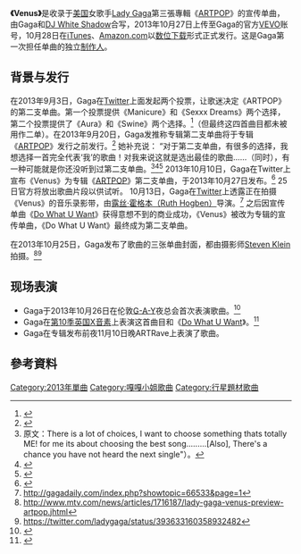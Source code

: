 {{Link style|time=2015-12-12T04:12:23+00:00}}
{{copyedit|time=2014-11-26T21:02:34+00:00}}
{{NoteTA
|G1=Lady Gaga
}}

{{Infobox song
| Type           = 宣传单曲
| Name           = Venus
| Border         = yes
| Cover          = Gaga_Venus.jpg
| Artist         = [[Lady_Gaga|Lady Gaga]]
| Album          = [[ARTPOP|ARTPOP]]
| Released       = {{Start date|2013|10|28}}
| Format         =<!--{{flat list|
*数位下载
}}-->

| Genre =    
| Length         =     
| Label          = {{flat list|
* [[:en:Interscope_Records|Interscope]]
* [[:en:Kon_Live_Distribution|Kon Live]]
* Streamline
}} 
| Writer        = {{flat list|
*[[Lady_Gaga|Lady Gaga]]
*Paul "DJ White Shadow" Blair<ref name="twitter1">{{cite web|url=https://twitter.com/DJWS/status/388378701827538944|title=Twitter / /DJWS: @MnstrMovement wrote on Venus. Produced DWYW.|date=October 10, 2013|publisher=[[Twitter|Twitter]]|accessdate=October 18, 2013}}</ref>
*[[:en:Madeon|Hugo Leclercq]]
*Dino Zisis
*Nick Monson
*[[桑·拉|Sun Ra]]
}}
| Producer       = {{flat list|
* [[Lady_Gaga|Lady Gaga]]
}}
| prev = Aura
| prev_no = 1
| track_no = 2
| next = G.U.Y
| next_no = 3
}}
'''《Venus》'''是收录于[[美国|美国]]女歌手[[Lady_Gaga|Lady Gaga]]第三張專輯《[[ARTPOP|ARTPOP]]》的宣传单曲，由Gaga和[[:en:DJ_White_Shadow|DJ White Shadow]]合写，2013年10月27日上传至Gaga的官方[[Vevo|VEVO]]账号，10月28日在[[iTunes|iTunes]]、[[:en:Amazon.com|Amazon.com]]以[[数位音乐下载|数位下载]]形式正式发行。这是Gaga第一次担任单曲的独立[[制作人|制作人]]。

== 背景与发行 ==
在2013年9月3日，Gaga在[[Twitter|Twitter]]上面发起两个投票，让歌迷决定《ARTPOP》的第二支单曲。第一个投票提供《Manicure》和《Sexxx Dreams》两个选择，第二个投票提供了《Aura》和《Swine》两个选择。<ref>{{Cite web |url=http://www.capitalfm.com/artists/lady-gaga/news/second-artpop-single/ |title=存档副本 |accessdate=2013-10-18 |archive-date=2013-09-06 |archive-url=https://web.archive.org/web/20130906051014/http://www.capitalfm.com/artists/lady-gaga/news/second-artpop-single/ |dead-url=no }}</ref>（但最终这四首曲目都未被用作二单）。在2013年9月20日，Gaga发推称专辑第二支单曲将于专辑《[[ARTPOP|ARTPOP]]》发行之前发行。<ref>{{cite web|url=https://twitter.com/ladygaga/status/381067456057319424 |title=Twitter / ladygaga: before, but not too soon |publisher=Twitter.com |date= |accessdate=2013-09-23}}</ref> 她补充说： “对于第二支单曲，有很多的选择，我想选择一首完全代表‘我’的歌曲！对我来说这就是选出最佳的歌曲……（同时），有一种可能就是你还没听到过第二支单曲。<ref>原文：There is a lot of choices, I want to choose something thats totally ME! for me its about choosing the best song.........[Also], There's a chance you have not heard the next single"）。</ref><ref>{{cite web|url=https://twitter.com/ladygaga/status/381063906573025281 |title=Twitter / ladygaga: theres a lot of choices |publisher=Twitter.com |date= |accessdate=2013-09-23}}</ref><ref>{{cite web|url=https://twitter.com/ladygaga/status/381064633802436608 |title=Twitter / ladygaga: THERES IS CHANCE YOU HAVE NOT |publisher=Twitter.com |date= |accessdate=2013-09-23}}</ref> 2013年10月10日，Gaga在Twitter上宣布《Venus》为专辑《[[ARTPOP|ARTPOP]]》第二支单曲，于2013年10月27日发布。<ref>{{Cite web |url=https://twitter.com/ladygaga/status/388446141538242560 |title=Gaga官方Twitter账户 |accessdate=2013-10-18 |archive-date=2015-08-17 |archive-url=https://web.archive.org/web/20150817095646/https://twitter.com/ladygaga/status/388446141538242560 |dead-url=no }}</ref> 25日官方将放出歌曲片段以供试听。
10月13日，Gaga在[[Twitter|Twitter]]上透露正在拍摄《Venus》的音乐录影带，由[[:en:Ruth_Hogben|露丝·霍格本（Ruth Hogben）]]导演。<ref>http://gagadaily.com/index.php?showtopic=66533&page=1</ref> 之后因宣传单曲《[[為所欲為_(女神卡卡歌曲)|Do What U Want]]》获得意想不到的商业成功，《Venus》被改为专辑的宣传单曲，《Do What U Want》最终成为第二支单曲。

在2013年10月25日，Gaga发布了歌曲的三张单曲封面，都由摄影师[[:en:Steven_Klein_(photographer)|Steven Klein]]拍摄。<ref>http://www.mtv.com/news/articles/1716187/lady-gaga-venus-preview-artpop.jhtml</ref><ref>https://twitter.com/ladygaga/status/393633160358932482</ref>

== 现场表演==
*Gaga于2013年10月26日在伦敦[[:en:G-A-Y|G-A-Y]]夜总会首次表演歌曲。<ref>{{cite web |url=http://inagist.com/all/394366690940977152/ |title=存档副本 |accessdate=2013-10-28 |deadurl=yes |archiveurl=https://web.archive.org/web/20131106060232/http://inagist.com/all/394366690940977152/ |archivedate=2013-11-06 }}</ref>
*Gaga在[[:en:The_X_Factor_(UK_series_10)|第10季英国X音素]]上表演这首曲目和《[[為所欲為_(女神卡卡歌曲)|Do What U Want]]》。<ref name="xfactor">{{cite web|author=Published Sunday, Oct 20 2013, 21:47 BST |url=http://www.digitalspy.co.uk/music/s103/the-x-factor/news/a524988/lady-gaga-to-perform-new-single-venus-on-the-x-factor-next-week.html |title=Lady Gaga to perform new single 'Venus' on 'The X Factor' next week - X Factor News - Reality TV |publisher=Digital Spy |date=2013-10-02 |accessdate=2013-10-21}}</ref>
*Gaga在专辑发布前夜11月10日晚ARTRave上表演了歌曲。

== 參考資料 ==
<references />

{{reflist}}
{{Lady Gaga songs}}

[[Category:2013年單曲|Category:2013年單曲]]
[[Category:嘎嘎小姐歌曲|Category:嘎嘎小姐歌曲]]
[[Category:行星題材歌曲|Category:行星題材歌曲]]